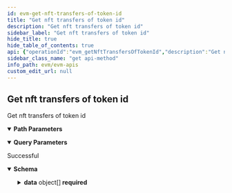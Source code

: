 ```yaml
---
id: evm-get-nft-transfers-of-token-id
title: "Get nft transfers of token id"
description: "Get nft transfers of token id"
sidebar_label: "Get nft transfers of token id"
hide_title: true
hide_table_of_contents: true
api: {"operationId":"evm_getNftTransfersOfTokenId","description":"Get nft transfers of token id","parameters":[{"name":"token_id","required":true,"in":"path","schema":{"type":"string"}},{"name":"offset","required":false,"in":"query","description":"Number of items to skip before returning items, default: 0","schema":{"type":"number"}},{"name":"limit","required":false,"in":"query","description":"Number of items returned, default: 20","schema":{"type":"number"}}],"responses":{"200":{"description":"Successful","content":{"application/json":{"schema":{"type":"object","properties":{"offset":{"type":"number","description":"Offset"},"limit":{"type":"number","description":"Limit of results"},"total_items":{"type":"number","description":"Total returned result items"},"data":{"description":"Array of documents","type":"array","items":{"type":"object","properties":{"token_address":{"type":"string","description":"The address of the NFT contract"},"transaction_hash":{"type":"string","description":"The transaction hash"},"transaction_type":{"type":"string","description":"The type of NFT contract standard"},"transaction_index":{"type":"number","description":"The transaction index"},"contract_type":{"type":"string","description":"The type of NFT contract standard"},"token_id":{"type":"string","description":"The token ID of the NFT"},"value":{"type":"string","description":"The value that was sent in the transaction (ETH/BNB/etc..)"},"block_hash":{"type":"string","description":"The block hash of the transaction"},"block_number":{"type":"number","description":"The block number when the amount or owner changed"},"log_index":{"type":"number","description":"The log index"},"block_timestamp":{"type":"number","description":"The block timestamp"},"amount":{"type":"string","description":"The number of tokens transferred"},"from_address":{"type":"string","description":"The address that sent the NFT"},"to_address":{"type":"string","description":"The address that received the NFT"},"operator":{"type":"string","description":"The operator present only for ERC1155 transfers"}},"required":["token_address","transaction_hash","transaction_type","transaction_index","contract_type","token_id","value","block_hash","block_number","log_index","block_timestamp","amount","from_address","to_address","operator"],"title":"NftTransferDto"}}},"required":["offset","limit","total_items","data"],"title":"ListNftTransfersResponseDto"}}}}},"security":[{"apiKey":[]}],"tags":["Get NFT transfers"],"method":"get","path":"/v1/nft-transfers/{token_id}","servers":[{"url":"https://eth-mainnet-api.blocklens.io","description":"Ethereum Mainnet server"}],"securitySchemes":{"bearer":{"scheme":"bearer","bearerFormat":"JWT","type":"http"},"basic":{"type":"http","scheme":"basic"},"apiKey":{"type":"apiKey","name":"x-api-key","in":"header"}},"info":{"title":"EVM APIs","description":"Swagger documentation","version":"1.0.0","contact":{}},"postman":{"name":"Get nft transfers of token id","description":{"content":"Get nft transfers of token id","type":"text/plain"},"url":{"path":["v1","nft-transfers",":token_id"],"host":["{{baseUrl}}"],"query":[{"disabled":false,"description":{"content":"Number of items to skip before returning items, default: 0","type":"text/plain"},"key":"offset","value":""},{"disabled":false,"description":{"content":"Number of items returned, default: 20","type":"text/plain"},"key":"limit","value":""}],"variable":[{"disabled":false,"description":{"content":"(Required) ","type":"text/plain"},"type":"any","value":"","key":"token_id"}]},"header":[{"key":"Accept","value":"application/json"}],"method":"GET","auth":{"type":"apikey","apikey":[{"type":"any","value":"x-api-key","key":"key"},{"type":"any","value":"<API Key>","key":"value"},{"type":"any","value":"header","key":"in"}]}}}
sidebar_class_name: "get api-method"
info_path: evm/evm-apis
custom_edit_url: null
---
```



## Get nft transfers of token id



Get nft transfers of token id

<details style={{"marginBottom":"1rem"}} data-collapsed={false} open={true}><summary style={{}}><strong>Path Parameters</strong></summary><div><ul><ParamsItem className={"paramsItem"} param={{"name":"token_id","required":true,"in":"path","schema":{"type":"string"}}}></ParamsItem></ul></div></details><details style={{"marginBottom":"1rem"}} data-collapsed={false} open={true}><summary style={{}}><strong>Query Parameters</strong></summary><div><ul><ParamsItem className={"paramsItem"} param={{"name":"offset","required":false,"in":"query","description":"Number of items to skip before returning items, default: 0","schema":{"type":"number"}}}></ParamsItem><ParamsItem className={"paramsItem"} param={{"name":"limit","required":false,"in":"query","description":"Number of items returned, default: 20","schema":{"type":"number"}}}></ParamsItem></ul></div></details><div><ApiTabs><TabItem label={"200"} value={"200"}><div>

Successful

</div><div><MimeTabs schemaType={"response"}><TabItem label={"application/json"} value={"application/json"}><SchemaTabs><TabItem label={"Schema"} value={"Schema"}><details style={{}} data-collapsed={false} open={true}><summary style={{"textAlign":"left"}}><strong>Schema</strong></summary><div style={{"textAlign":"left","marginLeft":"1rem"}}></div><ul style={{"marginLeft":"1rem"}}><SchemaItem collapsible={false} name={"offset"} required={true} schemaName={"number"} qualifierMessage={undefined} schema={{"type":"number","description":"Offset"}}></SchemaItem><SchemaItem collapsible={false} name={"limit"} required={true} schemaName={"number"} qualifierMessage={undefined} schema={{"type":"number","description":"Limit of results"}}></SchemaItem><SchemaItem collapsible={false} name={"total_items"} required={true} schemaName={"number"} qualifierMessage={undefined} schema={{"type":"number","description":"Total returned result items"}}></SchemaItem><SchemaItem collapsible={true} className={"schemaItem"}><details style={{}}><summary style={{}}><strong>data</strong><span style={{"opacity":"0.6"}}> object[]</span><strong style={{"fontSize":"var(--ifm-code-font-size)","color":"var(--openapi-required)"}}> required</strong></summary><div style={{"marginLeft":"1rem"}}><div style={{"marginTop":".5rem","marginBottom":".5rem"}}>

Array of documents

</div><li><div style={{"fontSize":"var(--ifm-code-font-size)","opacity":"0.6","marginLeft":"-.5rem","paddingBottom":".5rem"}}>Array [</div></li><SchemaItem collapsible={false} name={"token_address"} required={true} schemaName={"string"} qualifierMessage={undefined} schema={{"type":"string","description":"The address of the NFT contract"}}></SchemaItem><SchemaItem collapsible={false} name={"transaction_hash"} required={true} schemaName={"string"} qualifierMessage={undefined} schema={{"type":"string","description":"The transaction hash"}}></SchemaItem><SchemaItem collapsible={false} name={"transaction_type"} required={true} schemaName={"string"} qualifierMessage={undefined} schema={{"type":"string","description":"The type of NFT contract standard"}}></SchemaItem><SchemaItem collapsible={false} name={"transaction_index"} required={true} schemaName={"number"} qualifierMessage={undefined} schema={{"type":"number","description":"The transaction index"}}></SchemaItem><SchemaItem collapsible={false} name={"contract_type"} required={true} schemaName={"string"} qualifierMessage={undefined} schema={{"type":"string","description":"The type of NFT contract standard"}}></SchemaItem><SchemaItem collapsible={false} name={"token_id"} required={true} schemaName={"string"} qualifierMessage={undefined} schema={{"type":"string","description":"The token ID of the NFT"}}></SchemaItem><SchemaItem collapsible={false} name={"value"} required={true} schemaName={"string"} qualifierMessage={undefined} schema={{"type":"string","description":"The value that was sent in the transaction (ETH/BNB/etc..)"}}></SchemaItem><SchemaItem collapsible={false} name={"block_hash"} required={true} schemaName={"string"} qualifierMessage={undefined} schema={{"type":"string","description":"The block hash of the transaction"}}></SchemaItem><SchemaItem collapsible={false} name={"block_number"} required={true} schemaName={"number"} qualifierMessage={undefined} schema={{"type":"number","description":"The block number when the amount or owner changed"}}></SchemaItem><SchemaItem collapsible={false} name={"log_index"} required={true} schemaName={"number"} qualifierMessage={undefined} schema={{"type":"number","description":"The log index"}}></SchemaItem><SchemaItem collapsible={false} name={"block_timestamp"} required={true} schemaName={"number"} qualifierMessage={undefined} schema={{"type":"number","description":"The block timestamp"}}></SchemaItem><SchemaItem collapsible={false} name={"amount"} required={true} schemaName={"string"} qualifierMessage={undefined} schema={{"type":"string","description":"The number of tokens transferred"}}></SchemaItem><SchemaItem collapsible={false} name={"from_address"} required={true} schemaName={"string"} qualifierMessage={undefined} schema={{"type":"string","description":"The address that sent the NFT"}}></SchemaItem><SchemaItem collapsible={false} name={"to_address"} required={true} schemaName={"string"} qualifierMessage={undefined} schema={{"type":"string","description":"The address that received the NFT"}}></SchemaItem><SchemaItem collapsible={false} name={"operator"} required={true} schemaName={"string"} qualifierMessage={undefined} schema={{"type":"string","description":"The operator present only for ERC1155 transfers"}}></SchemaItem><li><div style={{"fontSize":"var(--ifm-code-font-size)","opacity":"0.6","marginLeft":"-.5rem"}}>]</div></li></div></details></SchemaItem></ul></details></TabItem><TabItem label={"Example (from schema)"} value={"Example (from schema)"}><ResponseSamples responseExample={"{\n  \"offset\": 0,\n  \"limit\": 0,\n  \"total_items\": 0,\n  \"data\": [\n    {\n      \"token_address\": \"string\",\n      \"transaction_hash\": \"string\",\n      \"transaction_type\": \"string\",\n      \"transaction_index\": 0,\n      \"contract_type\": \"string\",\n      \"token_id\": \"string\",\n      \"value\": \"string\",\n      \"block_hash\": \"string\",\n      \"block_number\": 0,\n      \"log_index\": 0,\n      \"block_timestamp\": 0,\n      \"amount\": \"string\",\n      \"from_address\": \"string\",\n      \"to_address\": \"string\",\n      \"operator\": \"string\"\n    }\n  ]\n}"} language={"json"}></ResponseSamples></TabItem></SchemaTabs></TabItem></MimeTabs></div></TabItem></ApiTabs></div>
      